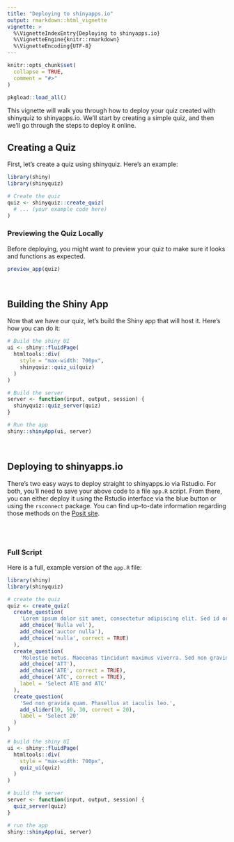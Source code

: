 ```yaml
---
title: "Deploying to shinyapps.io"
output: rmarkdown::html_vignette
vignette: >
  %\VignetteIndexEntry{Deploying to shinyapps.io}
  %\VignetteEngine{knitr::rmarkdown}
  %\VignetteEncoding{UTF-8}
---
```


```r
knitr::opts_chunk$set(
  collapse = TRUE,
  comment = "#>"
)
```

```r
pkgload::load_all()
```

This vignette will walk you through how to deploy your quiz created with shinyquiz to shinyapps.io. We'll start by creating a simple quiz, and then we'll go through the steps to deploy it online.

## Creating a Quiz
First, let's create a quiz using shinyquiz. Here's an example:

```r
library(shiny)
library(shinyquiz)

# Create the quiz
quiz <- shinyquiz::create_quiz(
  # ... (your example code here)
)
```

### Previewing the Quiz Locally
Before deploying, you might want to preview your quiz to make sure it looks and functions as expected.

```r
preview_app(quiz)
```

<br>

## Building the Shiny App
Now that we have our quiz, let's build the Shiny app that will host it. Here's how you can do it:

```r
# Build the shiny UI
ui <- shiny::fluidPage(
  htmltools::div(
    style = "max-width: 700px",
    shinyquiz::quiz_ui(quiz)
  )
)

# Build the server
server <- function(input, output, session) {
  shinyquiz::quiz_server(quiz)
}

# Run the app
shiny::shinyApp(ui, server)
```

<br>

## Deploying to shinyapps.io

There's two easy ways to deploy straight to shinyapps.io via Rstudio. For both, you'll need to save your above code to a file `app.R` script. From there, you can either deploy it using the Rstudio interface via the blue button or using the `rsconnect` package. You can find up-to-date information regarding those methods on the [Posit site](https://shiny.posit.co/r/articles/share/shinyapps/).

<br><br>

### Full Script

Here is a full, example version of the `app.R` file:

```r
library(shiny)
library(shinyquiz)

# create the quiz 
quiz <- create_quiz(
  create_question(
    'Lorem ipsum dolor sit amet, consectetur adipiscing elit. Sed id ornare augue, fringilla molestie metus. Donec eget tortor tincidunt, sagittis dui volutpat, finibus est. Select nulla.',
    add_choice('Nulla vel'),
    add_choice('auctor nulla'),
    add_choice('nulla', correct = TRUE)
  ),
  create_question(
    'Molestie metus. Maecenas tincidunt maximus viverra. Sed non gravida quam. Phasellus at iaculis leo. Mauris congue aliquet dui, ut dapibus lorem porttitor sed.',
    add_choice('ATT'),
    add_choice('ATE', correct = TRUE),
    add_choice('ATC', correct = TRUE),
    label = 'Select ATE and ATC'
  ),
  create_question(
    'Sed non gravida quam. Phasellus at iaculis leo.',
    add_slider(10, 50, 30, correct = 20),
    label = 'Select 20'
  )
)

# build the shiny UI
ui <- shiny::fluidPage(
  htmltools::div(
    style = "max-width: 700px",
    quiz_ui(quiz)
  )
)

# build the server
server <- function(input, output, session) {
  quiz_server(quiz)
}

# run the app
shiny::shinyApp(ui, server)
```